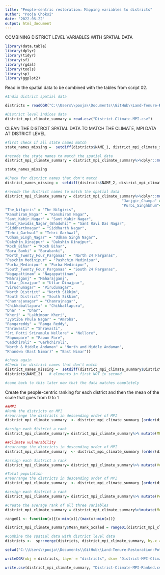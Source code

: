 ```yaml
---
title: "People-centric restoration: Mapping variables to districts"
author: "Pooja Choksi"
date: '2022-06-22'
output: html_document
---
```


COMBINING DISTRICT LEVEL VARIABLES WITH SPATIAL DATA

```r

library(data.table)
library(dplyr)
library(tidyr)
library(sf)
library(rgdal)
library(tools)
library(sp)
library(ggplot2)

```

Read in the spatial data to be combined with the tables from script 02.


```r

#India district spatial data

districts = readOGR("C:\\Users\\pooja\\Documents\\GitHub\\Land-Tenure-Restoration-Potential\\Land-Tenure-Restoration-Potential\\Census2011-District-Shapefiles\\IND_adm2.shp")

#District level indices data 
district_mpi_climate_summary = read.csv("District-Climate-MPI.csv")

```

CLEAN THE DISTRCIT SPATIAL DATA TO MATCH THE CLIMATE, MPI DATA AT DISTRICT LEVEL

```r

#first check if all state names match 
state_names_missing =  setdiff(districts$NAME_1, district_mpi_climate_summary$State)   # elements in first NOT in second

#recode the state names to match the spatial data 
district_mpi_climate_summary = district_mpi_climate_summary%>%dplyr::mutate(State = recode(State, "Andaman Nicobar UT" = "Andaman and Nicobar", "Daman Diu" = "Daman and Diu", "NCT_Delhi" = "NCT of Delhi", "Jammu Kashmir" = "Jammu and Kashmir", "Dadra Nagarhaveli UT" = "Dadra and Nagar Haveli", "Tamil_Nadu" = "Tamil Nadu", "West_Bengal" = "West Bengal"))

state_names_missing 

#Check for district names that don't match
district_names_missing =  setdiff(districts$NAME_2, district_mpi_climate_summary$District_Name)   # elements in first NOT in second

#recode the district names to match the spatial data 
district_mpi_climate_summary = district_mpi_climate_summary%>%dplyr::mutate(District_Name = recode(District_Name, "Uttar_Bastar_Kanker" = "Uttar Bastar Kanker",
                                                     "Janjgir_Champa" = "Janjgir-Champa","Panch Mahals" = "Panch Mahals","Leh(Ladakh)" = "Leh (Ladakh)", "Pashchimi_Singhbhum" = "Pashchimi Singhbhum",
                                                     "Purbi_Singhbhum"= "Purbi Singhbhum",                                                      "Saraikela_Kharsawan" = "Saraikela-kharsawan", 
"The_Nilgiris" = "The Nilgiris", 
"Kanshiram_Nagar" = "Kanshiram Nagar",
"Sant_Kabir_Nagar" = "Sant Kabir Nagar",
"Sant_Ravidas_Nagar_(Bhadohi)" = "Sant Ravi Das Nagar",
"Siddharthnagar" = "Siddharth Nagar",
"Tehri_Garhwal" = "Tehri Garhwal",
"Udham_Singh_Nagar" = "Udham Singh Nagar",
"Dakshin_Dinajpur" = "Dakshin Dinajpur", 
"Koch_Bihar" = "Koch Bihar",
"Bara Banki" = "Barabanki",
"North_Twenty_Four_Parganas" = "North 24 Parganas",
"Paschim Medinipur" = "Pashchim Medinipur",
"Purba_Medinipur" = "Purba Medinipur", 
"South_Twenty_Four_Parganas" = "South 24 Parganas", 
"Nagapattinam" = "Nagappattinam",
"Mahrajganj" = "Maharajganj",
"Uttar_Dinajpur" = "Uttar Dinajpur",
"Virudhunagar" = "Virudunagar",
"North District" = "North Sikkim",
"South District" = "South Sikkim",
"Chamrajanagar" = "Chamrajnagar",
"Chikkaballapura" = "Chikballapura",
"Dhar " = "Dhar",
"Kheri" = "Lakhimpur Kheri",
"Jyotiba Phule Nagar" = "Amroha",
"Rangareddy" = "Ranga Reddy",
"Shrawasti" = "Shravasti",
"Sri Potti Sriramulu Nellore" = "Nellore",
"Papumpare" = "Papum Pare",
"Gadchiroli" = "Garhchiroli",
"North & Middle Andaman" = "North and Middle Andaman",
"Khandwa (East Nimar)" = "East Nimar"))

#check again
#Check for district names that don't match
district_names_missing =  setdiff(district_mpi_climate_summary$District_Name,
districts$NAME_2)   # elements in first NOT in second

#come back to this later now that the data matches completely
```

Create the people-centric ranking for each district and then the mean of the scale that goes from 0 to 1

```r

##MPI
#Rank the districts on MPI 
#rearrange the districts in descending order of MPI
district_mpi_climate_summary  <- district_mpi_climate_summary [order(district_mpi_climate_summary$MPI_District, decreasing=TRUE),]

#assign each district a rank
district_mpi_climate_summary= district_mpi_climate_summary%>% mutate(MPI_rank = match(MPI_District, unique(MPI_District)))

##Climate vulnerability 
#rearrange the districts in descending order of MPI
district_mpi_climate_summary  <- district_mpi_climate_summary [order(district_mpi_climate_summary$Vulnerability.Index, decreasing=TRUE),]

#assign each district a rank
district_mpi_climate_summary= district_mpi_climate_summary%>% mutate(Vulnerability_Rank = match(Vulnerability.Index, unique(Vulnerability.Index)))

#Total population
#rearrange the districts in descending order of MPI
district_mpi_climate_summary  <- district_mpi_climate_summary [order(district_mpi_climate_summary$Total_Population_sum, decreasing=TRUE),]

#assign each district a rank
district_mpi_climate_summary= district_mpi_climate_summary%>% mutate(Population_Rank = match(Total_Population_sum, unique(Total_Population_sum)))

#Create the average rank of all three variables
district_mpi_climate_summary = district_mpi_climate_summary%>%mutate(Mean_Rank = rowMeans(select(., MPI_rank:Population_Rank)))

range01 <- function(x){(x-min(x))/(max(x)-min(x))}

district_mpi_climate_summary$Mean_Rank_Scaled = range01(district_mpi_climate_summary$Mean_Rank)

#Combine the spatial data with district level data
districts <-  sp::merge(districts, district_mpi_climate_summary, by.x = c("NAME_2"),by.y = c("District_Name"),duplicateGeoms = T)

setwd("C:\\Users\\pooja\\Documents\\GitHub\\Land-Tenure-Restoration-Potential\\Land-Tenure-Restoration-Potential\\Census2011-District-Shapefiles\\")

writeOGR(obj = districts, layer = "districts", dsn= "District-MPI-Climate-Pop-Merged-V3.shp", driver = "ESRI Shapefile")

write.csv(district_mpi_climate_summary, "District-Climate-MPI-Ranked.csv" )

```

